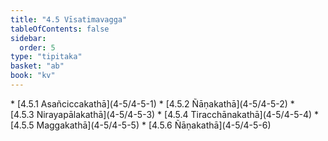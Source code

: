 ```yaml
---
title: "4.5 Vīsatimavagga"
tableOfContents: false
sidebar:
  order: 5
type: "tipitaka"
basket: "ab"
book: "kv"
---
```



<DynamicBreadcrumb />



<TableOfContents book="kv" section="4.5">
* [4.5.1 Asañciccakathā](4-5/4-5-1)
* [4.5.2 Ñāṇakathā](4-5/4-5-2)
* [4.5.3 Nirayapālakathā](4-5/4-5-3)
* [4.5.4 Tiracchānakathā](4-5/4-5-4)
* [4.5.5 Maggakathā](4-5/4-5-5)
* [4.5.6 Ñāṇakathā](4-5/4-5-6)
</TableOfContents>